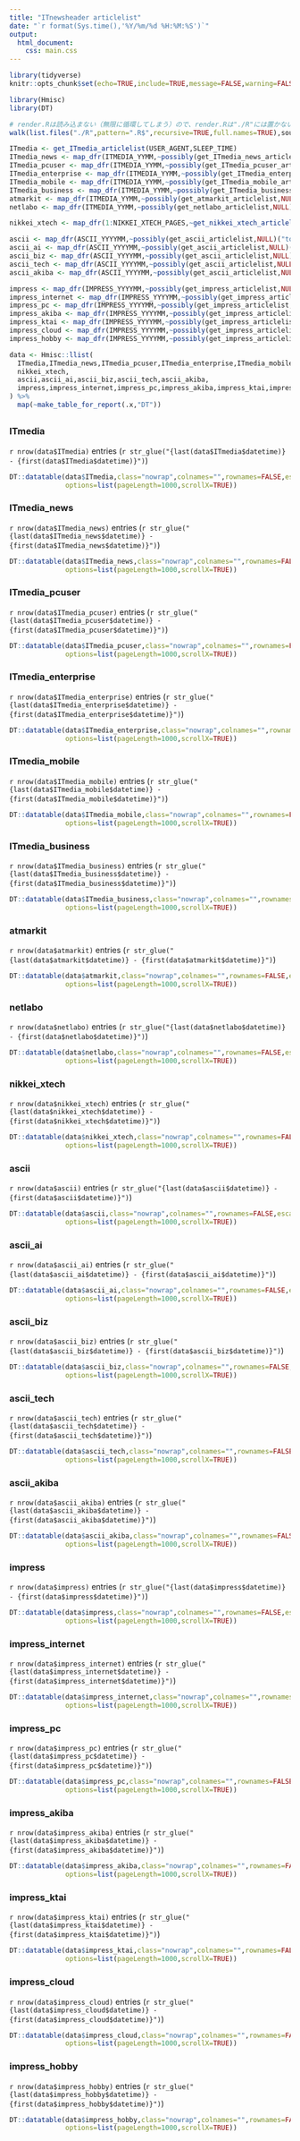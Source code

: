 ---
title: "ITnewsheader articlelist"
date: "`r format(Sys.time(),'%Y/%m/%d %H:%M:%S')`"
output: 
  html_document:
    css: main.css
---

```{r setup,include=FALSE}
library(tidyverse)
knitr::opts_chunk$set(echo=TRUE,include=TRUE,message=FALSE,warning=FALSE,error=FALSE,tidy=FALSE,cache=FALSE)
```

```{r read_script,include=FALSE}
library(Hmisc)
library(DT)

# render.Rは読み込まない（無限に循環してしまう）ので、render.Rは"./R"には置かない
walk(list.files("./R",pattern=".R$",recursive=TRUE,full.names=TRUE),source,encoding="UTF-8")
```

```{r get_data,include=FALSE}
ITmedia <- get_ITmedia_articlelist(USER_AGENT,SLEEP_TIME)
ITmedia_news <- map_dfr(ITMEDIA_YYMM,~possibly(get_ITmedia_news_articlelist,NULL)(.x,USER_AGENT,SLEEP_TIME))
ITmedia_pcuser <- map_dfr(ITMEDIA_YYMM,~possibly(get_ITmedia_pcuser_articlelist,NULL)(.x,USER_AGENT,SLEEP_TIME))
ITmedia_enterprise <- map_dfr(ITMEDIA_YYMM,~possibly(get_ITmedia_enterprise_articlelist,NULL)(.x,USER_AGENT,SLEEP_TIME))
ITmedia_mobile <- map_dfr(ITMEDIA_YYMM,~possibly(get_ITmedia_mobile_articlelist,NULL)(.x,USER_AGENT,SLEEP_TIME))
ITmedia_business <- map_dfr(ITMEDIA_YYMM,~possibly(get_ITmedia_business_articlelist,NULL)(.x,USER_AGENT,SLEEP_TIME))
atmarkit <- map_dfr(ITMEDIA_YYMM,~possibly(get_atmarkit_articlelist,NULL)(.x,USER_AGENT,SLEEP_TIME))
netlabo <- map_dfr(ITMEDIA_YYMM,~possibly(get_netlabo_articlelist,NULL)(.x,USER_AGENT,SLEEP_TIME))

nikkei_xtech <- map_dfr(1:NIKKEI_XTECH_PAGES,~get_nikkei_xtech_articlelist(.x,USER_AGENT,SLEEP_TIME))

ascii <- map_dfr(ASCII_YYYYMM,~possibly(get_ascii_articlelist,NULL)("top",.x,USER_AGENT,SLEEP_TIME))
ascii_ai <- map_dfr(ASCII_YYYYMM,~possibly(get_ascii_articlelist,NULL)("ai",.x,USER_AGENT,SLEEP_TIME))
ascii_biz <- map_dfr(ASCII_YYYYMM,~possibly(get_ascii_articlelist,NULL)("biz",.x,USER_AGENT,SLEEP_TIME))
ascii_tech <- map_dfr(ASCII_YYYYMM,~possibly(get_ascii_articlelist,NULL)("tech",.x,USER_AGENT,SLEEP_TIME))
ascii_akiba <- map_dfr(ASCII_YYYYMM,~possibly(get_ascii_articlelist,NULL)("akiba",.x,USER_AGENT,SLEEP_TIME))

impress <- map_dfr(IMPRESS_YYYYMM,~possibly(get_impress_articlelist,NULL)("top",.x,USER_AGENT,SLEEP_TIME))
impress_internet <- map_dfr(IMPRESS_YYYYMM,~possibly(get_impress_articlelist,NULL)("internet",.x,USER_AGENT,SLEEP_TIME))
impress_pc <- map_dfr(IMPRESS_YYYYMM,~possibly(get_impress_articlelist,NULL)("pc",.x,USER_AGENT,SLEEP_TIME))
impress_akiba <- map_dfr(IMPRESS_YYYYMM,~possibly(get_impress_articlelist,NULL)("akiba-pc",.x,USER_AGENT,SLEEP_TIME))
impress_ktai <- map_dfr(IMPRESS_YYYYMM,~possibly(get_impress_articlelist,NULL)("k-tai",.x,USER_AGENT,SLEEP_TIME))
impress_cloud <- map_dfr(IMPRESS_YYYYMM,~possibly(get_impress_articlelist,NULL)("cloud",.x,USER_AGENT,SLEEP_TIME))
impress_hobby <- map_dfr(IMPRESS_YYYYMM,~possibly(get_impress_articlelist,NULL)("hobby",.x,USER_AGENT,SLEEP_TIME))

data <- Hmisc::llist(
  ITmedia,ITmedia_news,ITmedia_pcuser,ITmedia_enterprise,ITmedia_mobile,ITmedia_business,atmarkit,netlabo,
  nikkei_xtech,
  ascii,ascii_ai,ascii_biz,ascii_tech,ascii_akiba,
  impress,impress_internet,impress_pc,impress_akiba,impress_ktai,impress_cloud,impress_hobby
) %>% 
  map(~make_table_for_report(.x,"DT"))
```

## {.tabset}

### ITmedia

`r nrow(data$ITmedia)` entries (`r str_glue("{last(data$ITmedia$datetime)} - {first(data$ITmedia$datetime)}")`)

```{r ITmedia,echo=FALSE}
DT::datatable(data$ITmedia,class="nowrap",colnames="",rownames=FALSE,escape=FALSE,
              options=list(pageLength=1000,scrollX=TRUE))
```

### ITmedia_news

`r nrow(data$ITmedia_news)` entries (`r str_glue("{last(data$ITmedia_news$datetime)} - {first(data$ITmedia_news$datetime)}")`)

```{r ITmedia_news,echo=FALSE}
DT::datatable(data$ITmedia_news,class="nowrap",colnames="",rownames=FALSE,escape=FALSE,
              options=list(pageLength=1000,scrollX=TRUE))
```

### ITmedia_pcuser

`r nrow(data$ITmedia_pcuser)` entries (`r str_glue("{last(data$ITmedia_pcuser$datetime)} - {first(data$ITmedia_pcuser$datetime)}")`)

```{r ITmedia_pcuser,echo=FALSE}
DT::datatable(data$ITmedia_pcuser,class="nowrap",colnames="",rownames=FALSE,escape=FALSE,
              options=list(pageLength=1000,scrollX=TRUE))
```

### ITmedia_enterprise

`r nrow(data$ITmedia_enterprise)` entries (`r str_glue("{last(data$ITmedia_enterprise$datetime)} - {first(data$ITmedia_enterprise$datetime)}")`)

```{r ITmedia_enterprise,echo=FALSE}
DT::datatable(data$ITmedia_enterprise,class="nowrap",colnames="",rownames=FALSE,escape=FALSE,
              options=list(pageLength=1000,scrollX=TRUE))
```

### ITmedia_mobile

`r nrow(data$ITmedia_mobile)` entries (`r str_glue("{last(data$ITmedia_mobile$datetime)} - {first(data$ITmedia_mobile$datetime)}")`)

```{r ITmedia_mobile,echo=FALSE}
DT::datatable(data$ITmedia_mobile,class="nowrap",colnames="",rownames=FALSE,escape=FALSE,
              options=list(pageLength=1000,scrollX=TRUE))
```

### ITmedia_business

`r nrow(data$ITmedia_business)` entries (`r str_glue("{last(data$ITmedia_business$datetime)} - {first(data$ITmedia_business$datetime)}")`)

```{r ITmedia_business,echo=FALSE}
DT::datatable(data$ITmedia_business,class="nowrap",colnames="",rownames=FALSE,escape=FALSE,
              options=list(pageLength=1000,scrollX=TRUE))
```

### atmarkit

`r nrow(data$atmarkit)` entries (`r str_glue("{last(data$atmarkit$datetime)} - {first(data$atmarkit$datetime)}")`)

```{r atmarkit,echo=FALSE}
DT::datatable(data$atmarkit,class="nowrap",colnames="",rownames=FALSE,escape=FALSE,
              options=list(pageLength=1000,scrollX=TRUE))
```

### netlabo

`r nrow(data$netlabo)` entries (`r str_glue("{last(data$netlabo$datetime)} - {first(data$netlabo$datetime)}")`)

```{r netlabo,echo=FALSE}
DT::datatable(data$netlabo,class="nowrap",colnames="",rownames=FALSE,escape=FALSE,
              options=list(pageLength=1000,scrollX=TRUE))
```

### nikkei_xtech

`r nrow(data$nikkei_xtech)` entries (`r str_glue("{last(data$nikkei_xtech$datetime)} - {first(data$nikkei_xtech$datetime)}")`)

```{r nikkei_xtech,echo=FALSE}
DT::datatable(data$nikkei_xtech,class="nowrap",colnames="",rownames=FALSE,escape=FALSE,
              options=list(pageLength=1000,scrollX=TRUE))
```

### ascii

`r nrow(data$ascii)` entries (`r str_glue("{last(data$ascii$datetime)} - {first(data$ascii$datetime)}")`)

```{r ascii,echo=FALSE}
DT::datatable(data$ascii,class="nowrap",colnames="",rownames=FALSE,escape=FALSE,
              options=list(pageLength=1000,scrollX=TRUE))
```

### ascii_ai

`r nrow(data$ascii_ai)` entries (`r str_glue("{last(data$ascii_ai$datetime)} - {first(data$ascii_ai$datetime)}")`)

```{r ascii_ai,echo=FALSE}
DT::datatable(data$ascii_ai,class="nowrap",colnames="",rownames=FALSE,escape=FALSE,
              options=list(pageLength=1000,scrollX=TRUE))
```

### ascii_biz

`r nrow(data$ascii_biz)` entries (`r str_glue("{last(data$ascii_biz$datetime)} - {first(data$ascii_biz$datetime)}")`)

```{r ascii_biz,echo=FALSE}
DT::datatable(data$ascii_biz,class="nowrap",colnames="",rownames=FALSE,escape=FALSE,
              options=list(pageLength=1000,scrollX=TRUE))
```

### ascii_tech

`r nrow(data$ascii_tech)` entries (`r str_glue("{last(data$ascii_tech$datetime)} - {first(data$ascii_tech$datetime)}")`)

```{r ascii_tech,echo=FALSE}
DT::datatable(data$ascii_tech,class="nowrap",colnames="",rownames=FALSE,escape=FALSE,
              options=list(pageLength=1000,scrollX=TRUE))
```

### ascii_akiba

`r nrow(data$ascii_akiba)` entries (`r str_glue("{last(data$ascii_akiba$datetime)} - {first(data$ascii_akiba$datetime)}")`)

```{r ascii_akiba,echo=FALSE}
DT::datatable(data$ascii_akiba,class="nowrap",colnames="",rownames=FALSE,escape=FALSE,
              options=list(pageLength=1000,scrollX=TRUE))
```

### impress

`r nrow(data$impress)` entries (`r str_glue("{last(data$impress$datetime)} - {first(data$impress$datetime)}")`)

```{r impress,echo=FALSE}
DT::datatable(data$impress,class="nowrap",colnames="",rownames=FALSE,escape=FALSE,
              options=list(pageLength=1000,scrollX=TRUE))
```

### impress_internet

`r nrow(data$impress_internet)` entries (`r str_glue("{last(data$impress_internet$datetime)} - {first(data$impress_internet$datetime)}")`)

```{r impress_internet,echo=FALSE}
DT::datatable(data$impress_internet,class="nowrap",colnames="",rownames=FALSE,escape=FALSE,
              options=list(pageLength=1000,scrollX=TRUE))
```

### impress_pc

`r nrow(data$impress_pc)` entries (`r str_glue("{last(data$impress_pc$datetime)} - {first(data$impress_pc$datetime)}")`)

```{r impress_pc,echo=FALSE}
DT::datatable(data$impress_pc,class="nowrap",colnames="",rownames=FALSE,escape=FALSE,
              options=list(pageLength=1000,scrollX=TRUE))
```

### impress_akiba

`r nrow(data$impress_akiba)` entries (`r str_glue("{last(data$impress_akiba$datetime)} - {first(data$impress_akiba$datetime)}")`)

```{r impress_akiba,echo=FALSE}
DT::datatable(data$impress_akiba,class="nowrap",colnames="",rownames=FALSE,escape=FALSE,
              options=list(pageLength=1000,scrollX=TRUE))
```

### impress_ktai

`r nrow(data$impress_ktai)` entries (`r str_glue("{last(data$impress_ktai$datetime)} - {first(data$impress_ktai$datetime)}")`)

```{r impress_ktai,echo=FALSE}
DT::datatable(data$impress_ktai,class="nowrap",colnames="",rownames=FALSE,escape=FALSE,
              options=list(pageLength=1000,scrollX=TRUE))
```

### impress_cloud

`r nrow(data$impress_cloud)` entries (`r str_glue("{last(data$impress_cloud$datetime)} - {first(data$impress_cloud$datetime)}")`)

```{r impress_cloud,echo=FALSE}
DT::datatable(data$impress_cloud,class="nowrap",colnames="",rownames=FALSE,escape=FALSE,
              options=list(pageLength=1000,scrollX=TRUE))
```

### impress_hobby

`r nrow(data$impress_hobby)` entries (`r str_glue("{last(data$impress_hobby$datetime)} - {first(data$impress_hobby$datetime)}")`)

```{r impress_hobby,echo=FALSE}
DT::datatable(data$impress_hobby,class="nowrap",colnames="",rownames=FALSE,escape=FALSE,
              options=list(pageLength=1000,scrollX=TRUE))
```
